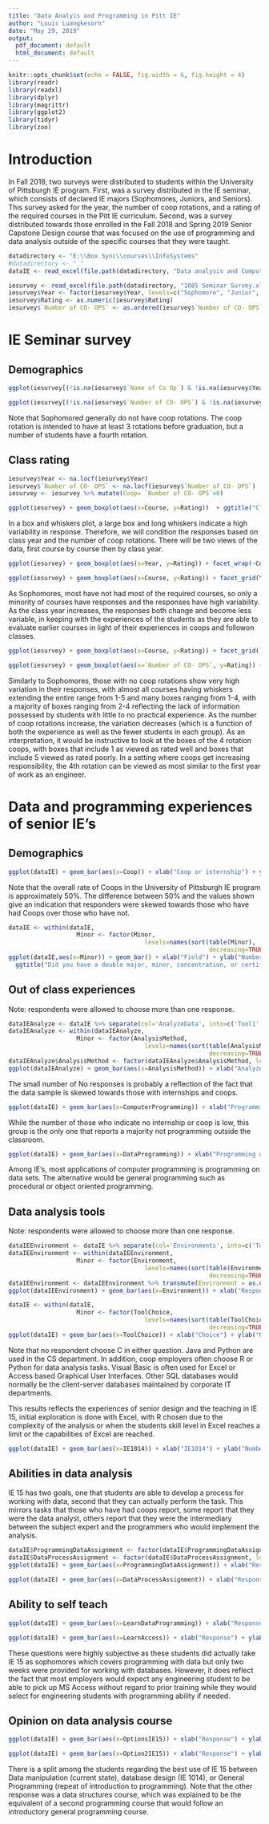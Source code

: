 ```yaml
---
title: "Data Analyis and Programming in Pitt IE"
author: "Louis Luangkesorn"
date: "May 29, 2019"
output:
  pdf_document: default
  html_document: default
---
```


```r
knitr::opts_chunk$set(echo = FALSE, fig.width = 6, fig.height = 4)
library(readr)
library(readxl)
library(dplyr)
library(magrittr)
library(ggplot2)
library(tidyr)
library(zoo)
```

# Introduction

In Fall 2018, two surveys were distributed to students within the University of Pittsburgh IE program.  First, was a survey distributed in the IE seminar, which consists of declared IE majors (Sophomores, Juniors, and Seniors). This survey asked for the year, the number of coop rotations, and a rating of the required courses in the Pitt IE curriculum. Second, was a survey distributed towards 
those enrolled in the Fall 2018 and Spring 2019 Senior Capstone Design course that was focused on the use of programming and data analysis outside of the specific courses that they were taught.


```r
datadirectory <- "E:\\Box Sync\\courses\\InfoSystems"
#datadirectory <- "."
dataIE <- read_excel(file.path(datadirectory, "Data analysis and Computer programming in Industrial Engineering_survey_F2018.xlsx"))

iesurvey <- read_excel(file.path(datadirectory, "1085 Seminar Survey.xlsx"), skip=1)
iesurvey$Year <- factor(iesurvey$Year, levels=c("Sophomore", "Junior", "Senior"), ordered=TRUE)
iesurvey$Rating <- as.numeric(iesurvey$Rating)
iesurvey$`Number of CO- OPS` <- as.ordered(iesurvey$`Number of CO- OPS`)
```

# IE Seminar survey

## Demographics

```r
ggplot(iesurvey[(!is.na(iesurvey$`Name of Co Op`) & !is.na(iesurvey$Year)),]) + geom_bar(aes(x=Year)) + xlab("Year") + ylab("Number of responses") + ggtitle("Class year of respondent") 
```

```r
ggplot(iesurvey[(!is.na(iesurvey$`Number of CO- OPS`) & !is.na(iesurvey$Year)),]) + geom_bar(aes(x=`Number of CO- OPS`)) + xlab("Coop rotations") + ylab("Number of responses") + ggtitle("Number of Coop rotations") 
```

Note that Sophomored generally do not have coop rotations.  The coop rotation is intended to have at least 3 rotations before graduation, but a number of students have a fourth rotation.

## Class rating


```r
iesurvey$Year <- na.locf(iesurvey$Year)
iesurvey$`Number of CO- OPS` <- na.locf(iesurvey$`Number of CO- OPS`)
iesurvey <- iesurvey %>% mutate(Coop= `Number of CO- OPS`>0)
```

```r
ggplot(iesurvey) + geom_boxplot(aes(x=Course, y=Rating))  + ggtitle("Class rating") + ylim(1, 5) + theme(axis.text.x = element_text(angle = 90)) 
```


In a box and whiskers plot, a large box and long whiskers indicate a high variability in response. Therefore, we will condition the responses based on class year and the number of coop rotations. There will be two views of the data, first course by course then by class year.

```r
ggplot(iesurvey) + geom_boxplot(aes(x=Year, y=Rating)) + facet_wrap(~Course) + ylim(1, 5)+ ggtitle("Class rating by Course") + theme(axis.text.x = element_text(angle = 90))
```


```r
ggplot(iesurvey) + geom_boxplot(aes(x=Course, y=Rating)) + facet_grid(Year~.) + ylim(1, 5)+ ggtitle("Class rating by year") + theme(axis.text.x = element_text(angle = 90))
```

As Sophomores, most have not had most of the required courses, so only a minority of courses have responses and the responses have high variability. As the class year increases, the responses both change and become less variable, in keeping with the experiences of the students as they are able to evaluate earlier courses in light of their experiences in coops and followon classes.

```r
ggplot(iesurvey) + geom_boxplot(aes(x=Course, y=Rating)) + facet_grid(`Number of CO- OPS`~.) + ggtitle("Class rating by Coop rotations") + ylim(1, 5)+ theme(axis.text.x = element_text(angle = 90))
```

```r
ggplot(iesurvey) + geom_boxplot(aes(x=`Number of CO- OPS`, y=Rating)) + facet_wrap(~Course) + ggtitle("Class rating by Coop rotations") + xlab("Number of coop rotations") + ylim(1, 5)+ theme(axis.text.x = element_text(angle = 90))
```

Similarly to Sophomores, those with no coop rotations show very high variation in their responses, with almost all courses having whiskers extending the entire range from 1-5 and many boxes ranging from 1-4, with a majority of boxes ranging from 2-4 reflecting the lack of information possessed by students with little to no practical experience.  As the number of coop rotations increase, the variation decreases (which is a function of both the experience as well as the fewer students in each group).  As an interpretation, it would be instructive to look at the boxes of the 4 rotation coops, with boxes that include 1 as viewed as rated well and boxes that include 5 viewed as rated poorly.  In a setting where coops get increasing responsibility, the 4th rotation can be viewed as most similar to the first year of work as an engineer.

# Data and programming experiences of senior IE's

## Demographics

```r
ggplot(dataIE) + geom_bar(aes(x=Coop)) + xlab("Coop or internship") + ylab("Number of responses") + ggtitle("Did you have a Coop or internship")
```

Note that the overall rate of Coops in the University of Pittsburgh IE program is approximately 50%.  The difference between 50% and the values shown give an indication that responders were skewed towards those who have had Coops over those who have not.


```r
dataIE <- within(dataIE, 
                   Minor <- factor(Minor, 
                                      levels=names(sort(table(Minor), 
                                                        decreasing=TRUE))))
ggplot(dataIE,aes(x=Minor)) + geom_bar() + xlab("Field") + ylab("Number of responses") + 
  ggtitle("Did you have a double major, minor, concentration, or certificate") + theme(axis.text.x = element_text(angle = 90)) + xlab("Minor or concentration name")
```

## Out of class experiences

Note: respondents were allowed to choose more than one response.

```r
dataIEAnalyze <- dataIE %>% separate(col='AnalyzeData', into=c('Tool1', 'Tool2', 'Tool3', 'Tool4', 'Tool5'), sep=', ') %>% gather(tool, AnalysisMethod, c(Tool1, Tool2, Tool3, Tool4, Tool5), na.rm=TRUE) %>% select(-tool)
dataIEAnalyze <- within(dataIEAnalyze, 
                   Minor <- factor(AnalysisMethod, 
                                      levels=names(sort(table(AnalysisMethod), 
                                                        decreasing=TRUE))))
dataIEAnalyze$AnalysisMethod <- factor(dataIEAnalyze$AnalysisMethod, levels=c("No", "Work with others", "Databases", "Excel", "Programming language"), ordered=TRUE)
ggplot(dataIEAnalyze) + geom_bar(aes(x=AnalysisMethod)) + xlab("Analyze Data") + ylab("Number of responses") + ggtitle("Outside of class, did you have to analyze data") + theme(axis.text.x = element_text(angle = 90))
```

The small number of No responses is probably a reflection of the fact that the data sample is skewed towards those with internships and coops.


```r
ggplot(dataIE) + geom_bar(aes(x=ComputerProgramming)) + xlab("Programming") + ylab("Number of responses") + ggtitle("Outside of class, did you have to program") + theme(axis.text.x = element_text(angle = 90)) + facet_grid(Coop ~ .)
```

While the number of those who indicate no internship or coop is low, this group is the only one that reports a majority not programming outside the classroom.

```r
ggplot(dataIE) + geom_bar(aes(x=DataProgramming)) + xlab("Programming with data") + ylab("Number of responses") + ggtitle("Did your programming involve data") + theme(axis.text.x = element_text(angle = 90)) + facet_grid(Coop ~ .)
```

Among IE's, most applications of computer programming is programming on data sets.  The alternative would be general programming such as procedural or object oriented programming.

## Data analysis tools


Note: respondents were allowed to choose more than one response.


```r
dataIEEnvironment <- dataIE %>% separate(col='Environments', into=c('Tool1', 'Tool2', 'Tool3', 'Tool4', 'Tool5'), sep=', ') %>% gather(tool, Environment, c(Tool1, Tool2, Tool3, Tool4, Tool5), na.rm=TRUE) %>% select(-tool)
dataIEEnvironment <- within(dataIEEnvironment, 
                   Minor <- factor(Environment, 
                                      levels=names(sort(table(Environment), 
                                                        decreasing=TRUE))))
dataIEEnvironment <- dataIEEnvironment %>% transmute(Environment = as.ordered(Environment))
ggplot(dataIEEnvironment) + geom_bar(aes(x=Environment)) + xlab("Response") + ylab("Number of responses") + ggtitle("What data environments do you use outside of class") + theme(axis.text.x = element_text(angle = 90))
```

```r
dataIE <- within(dataIE, 
                   Minor <- factor(ToolChoice, 
                                      levels=names(sort(table(ToolChoice), 
                                                        decreasing=TRUE))))
ggplot(dataIE) + geom_bar(aes(x=ToolChoice)) + xlab("Choice") + ylab("Number of responses") + scale_y_discrete() + ylim(0,15) + ggtitle("What is your data analysis tool of choice") + theme(axis.text.x = element_text(angle = 90))
```

Note that no respondent choose C in either question. Java and Python are used in the CS department. In addition, coop employers often choose R or Python for data analysis tasks. Visual Basic is often used for Excel or Access based Graphical User Interfaces.  Other SQL databases would normally be the client-server databases maintained by corporate IT departments.

This results reflects the experiences of senior design and the teaching in IE 15, initial exploration is done with Excel, with R chosen due to the complexity of the analysis or when the students skill level in Excel reaches a limit or the capabilities of Excel are reached.


```r
ggplot(dataIE) + geom_bar(aes(x=IE1014)) + xlab("IE1014") + ylab("Number of responses") + ggtitle("Did you take IE 1014 (Database design)") + theme(axis.text.x = element_text(angle = 90)) + facet_grid(Coop ~ .)
```

## Abilities in data analysis

IE 15 has two goals, one that students are able to develop a process for working with data, second that they can actually perform the task. This mirrors tasks that those who have had coops report, some report that they were the data analyst, others report that they were the intermediary between the subject expert and the programmers who would implement the analysis.

```r
dataIE$ProgrammingDataAssignment <- factor(dataIE$ProgrammingDataAssignment, levels=c("Conceptual no Actual no", "Conceptual yes Actual No", "Yes two weeks", "Yes immediately"), ordered=TRUE)
dataIE$DataProcessAssignment <- factor(dataIE$DataProcessAssignment, levels=c("Conceptual no Actual no", "Conceptual yes Actual No", "Yes two weeks", "Yes immediately"), ordered=TRUE)
ggplot(dataIE) + geom_bar(aes(x=ProgrammingDataAssignment)) + xlab("Response") + ylab("Number of responses") + ylim(0,20) + ggtitle("If you were given a data programming assignment, could you do it?") + theme(axis.text.x = element_text(angle = 90))
```

```r
ggplot(dataIE) + geom_bar(aes(x=DataProcessAssignment)) + xlab("Response") + ylab("Number of responses") + ylim(0,20) + ggtitle("If you were given an assignment to describe the steps needed to manipulate data, could you do it?") + theme(axis.text.x = element_text(angle = 90))
```

## Ability to self teach

```r
ggplot(dataIE) + geom_bar(aes(x=LearnDataProgramming)) + xlab("Response") + ylab("Number of responses") + ylim(0,20) + ggtitle("If you were asked to learn programming with data on your own, could you do it?") + theme(axis.text.x = element_text(angle = 90))
```


```r
ggplot(dataIE) + geom_bar(aes(x=LearnAccess)) + xlab("Response") + ylab("Number of responses") + ylim(0,20) + ggtitle("If you were asked to learn MS Access on your own, could you do it?") + theme(axis.text.x = element_text(angle = 90))
```

These questions were highly subjective as these students did actually take IE 15 as sophomores which covers programming with data but only two weeks were provided for working with databases. However, it does reflect the fact that most employers would expect any engineering student to be able to pick up MS Access without regard to prior training while they would select for engineering students with programming ability if needed.

## Opinion on data analysis course

```r
ggplot(dataIE) + geom_bar(aes(x=OptionsIE15)) + xlab("Response") + ylab("Number of responses") + ggtitle("Which would be your preference for a direction to take IE 15") + theme(axis.text.x = element_text(angle = 90)) + scale_y_discrete() +ylim(0,15)
```

```r
ggplot(dataIE) + geom_bar(aes(x=Option2IE15)) + xlab("Response") + ylab("Number of responses") + ggtitle("Which would be your 2nd preference for a direction to take IE 15?") + theme(axis.text.x = element_text(angle = 90))+ scale_y_discrete() +ylim(0,15)
```

There is a split among the students regarding the best use of IE 15 between Data manipulation (current state), database design (IE 1014), or General Programming (repeat of introduction to programming).  Note that the other response was a data structures course, which was explained to be the equivalent of a second programming course that would follow an introductory general programming course.
